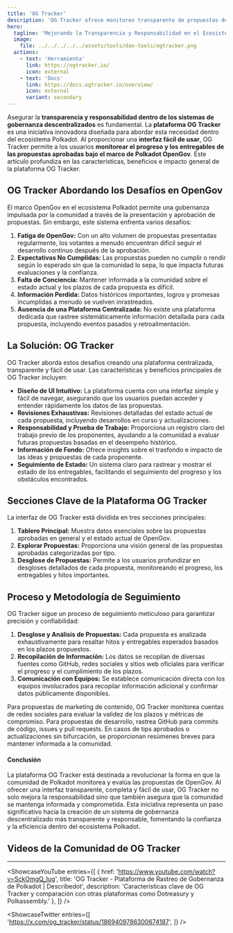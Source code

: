 ```yaml
---
title: 'OG Tracker'
description: 'OG Tracker ofrece monitoreo transparente de propuestas de OpenGov en Polkadot, asegurando responsabilidad, seguimiento de progreso y revisiones exhaustivas de propuestas en una sola plataforma.'
hero:
  tagline: 'Mejorando la Transparencia y Responsabilidad en el Ecosistema Polkadot.'
  image: 
    file: ../../../../../assets/tools/dao-tools/ogtracker.png
  actions:
    - text: 'Herramienta'
      link: https://ogtracker.io/
      icon: external
    - text: 'Docs'
      link: https://docs.ogtracker.io/overview/
      icon: external
      variant: secondary
---
```



Asegurar la **transparencia y responsabilidad dentro de los sistemas de gobernanza descentralizados** es fundamental. La **plataforma OG Tracker** es una iniciativa innovadora diseñada para abordar esta necesidad dentro del ecosistema Polkadot. Al proporcionar una **interfaz fácil de usar**, OG Tracker permite a los usuarios **monitorear el progreso y los entregables de las propuestas aprobadas bajo el marco de Polkadot OpenGov**. Este artículo profundiza en las características, beneficios e impacto general de la plataforma OG Tracker.

## OG Tracker Abordando los Desafíos en OpenGov
El marco OpenGov en el ecosistema Polkadot permite una gobernanza impulsada por la comunidad a través de la presentación y aprobación de propuestas. Sin embargo, este sistema enfrenta varios desafíos:
1. **Fatiga de OpenGov:** Con un alto volumen de propuestas presentadas regularmente, los votantes a menudo encuentran difícil seguir el desarrollo continuo después de la aprobación.
2. **Expectativas No Cumplidas:** Las propuestas pueden no cumplir o rendir según lo esperado sin que la comunidad lo sepa, lo que impacta futuras evaluaciones y la confianza.
3. **Falta de Conciencia:** Mantener informada a la comunidad sobre el estado actual y los plazos de cada propuesta es difícil.
4. **Información Perdida:** Datos históricos importantes, logros y promesas incumplidas a menudo se vuelven inrastreados.
5. **Ausencia de una Plataforma Centralizada:** No existe una plataforma dedicada que rastree sistemáticamente información detallada para cada propuesta, incluyendo eventos pasados y retroalimentación.

## La Solución: OG Tracker
OG Tracker aborda estos desafíos creando una plataforma centralizada, transparente y fácil de usar. Las características y beneficios principales de OG Tracker incluyen:
- **Diseño de UI Intuitivo:** La plataforma cuenta con una interfaz simple y fácil de navegar, asegurando que los usuarios puedan acceder y entender rápidamente los datos de las propuestas.
- **Revisiones Exhaustivas:** Revisiones detalladas del estado actual de cada propuesta, incluyendo desarrollos en curso y actualizaciones.
- **Responsabilidad y Prueba de Trabajo:** Proporciona un registro claro del trabajo previo de los proponentes, ayudando a la comunidad a evaluar futuras propuestas basadas en el desempeño histórico.
- **Información de Fondo:** Ofrece insights sobre el trasfondo e impacto de las ideas y propuestas de cada proponente.
- **Seguimiento de Estado:** Un sistema claro para rastrear y mostrar el estado de los entregables, facilitando el seguimiento del progreso y los obstáculos encontrados.

## Secciones Clave de la Plataforma OG Tracker
La interfaz de OG Tracker está dividida en tres secciones principales:
1. **Tablero Principal:** Muestra datos esenciales sobre las propuestas aprobadas en general y el estado actual de OpenGov.
2. **Explorar Propuestas:** Proporciona una visión general de las propuestas aprobadas categorizadas por tipo.
3. **Desglose de Propuestas:** Permite a los usuarios profundizar en desgloses detallados de cada propuesta, monitoreando el progreso, los entregables y hitos importantes.

## Proceso y Metodología de Seguimiento
OG Tracker sigue un proceso de seguimiento meticuloso para garantizar precisión y confiabilidad:
1. **Desglose y Análisis de Propuestas:** Cada propuesta es analizada exhaustivamente para resaltar hitos y entregables esperados basados en los plazos propuestos.
2. **Recopilación de Información:** Los datos se recopilan de diversas fuentes como GitHub, redes sociales y sitios web oficiales para verificar el progreso y el cumplimiento de los plazos.
3. **Comunicación con Equipos:** Se establece comunicación directa con los equipos involucrados para recopilar información adicional y confirmar datos públicamente disponibles.

Para propuestas de marketing de contenido, OG Tracker monitorea cuentas de redes sociales para evaluar la validez de los plazos y métricas de compromiso. Para propuestas de desarrollo, rastrea GitHub para commits de código, issues y pull requests. En casos de tips aprobados o actualizaciones sin bifurcación, se proporcionan resúmenes breves para mantener informada a la comunidad.

#### Conclusión
La plataforma OG Tracker está destinada a revolucionar la forma en que la comunidad de Polkadot monitorea y evalúa las propuestas de OpenGov. Al ofrecer una interfaz transparente, completa y fácil de usar, OG Tracker no solo mejora la responsabilidad sino que también asegura que la comunidad se mantenga informada y comprometida. Esta iniciativa representa un paso significativo hacia la creación de un sistema de gobernanza descentralizado más transparente y responsable, fomentando la confianza y la eficiencia dentro del ecosistema Polkadot.

## Videos de la Comunidad de OG Tracker
------------
<ShowcaseYouTube
  entries={[
    {
      href: 'https://www.youtube.com/watch?v=SckOmgQ_Iug',
      title: 'OG Tracker - Plataforma de Rastreo de Gobernanza de Polkadot | Describedot',
      description: 'Características clave de OG Tracker y comparación con otras plataformas como Dotreasury y Polkassembly.'
    },
  ]} />

<ShowcaseTwitter
  entries={[
    'https://x.com/og_tracker/status/1869409786300674187',
  ]}
/>

<script async src="https://platform.twitter.com/widgets.js" charset="utf-8"></script>
